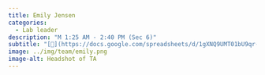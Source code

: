 ```yaml
---
title: Emily Jensen
categories: 
  - Lab leader
description: "M 1:25 AM - 2:40 PM (Sec 6)"
subtitle: "[🔗](https://docs.google.com/spreadsheets/d/1gXNQ9UMT01bU9qr-YDsA2GIpslldHmfwPg1gcOj2GTA/edit?usp=sharing)"
image: ../img/team/emily.png
image-alt: Headshot of TA
---
```

